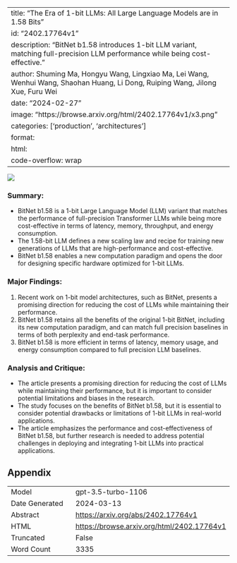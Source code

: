 
---
title: "The Era of 1-bit LLMs: All Large Language Models are in 1.58 Bits"
id: "2402.17764v1"
description: "BitNet b1.58 introduces 1-bit LLM variant, matching full-precision LLM performance while being cost-effective."
author: Shuming Ma, Hongyu Wang, Lingxiao Ma, Lei Wang, Wenhui Wang, Shaohan Huang, Li Dong, Ruiping Wang, Jilong Xue, Furu Wei
date: "2024-02-27"
image: "https://browse.arxiv.org/html/2402.17764v1/x3.png"
categories: ['production', 'architectures']
format:
  html:
    code-overflow: wrap
---

![](https://browse.arxiv.org/html/2402.17764v1/x3.png)

### **Summary:**
- BitNet b1.58 is a 1-bit Large Language Model (LLM) variant that matches the performance of full-precision Transformer LLMs while being more cost-effective in terms of latency, memory, throughput, and energy consumption.
- The 1.58-bit LLM defines a new scaling law and recipe for training new generations of LLMs that are high-performance and cost-effective.
- BitNet b1.58 enables a new computation paradigm and opens the door for designing specific hardware optimized for 1-bit LLMs.

### **Major Findings:**
1. Recent work on 1-bit model architectures, such as BitNet, presents a promising direction for reducing the cost of LLMs while maintaining their performance.
2. BitNet b1.58 retains all the benefits of the original 1-bit BitNet, including its new computation paradigm, and can match full precision baselines in terms of both perplexity and end-task performance.
3. BitNet b1.58 is more efficient in terms of latency, memory usage, and energy consumption compared to full precision LLM baselines.

### **Analysis and Critique:**
- The article presents a promising direction for reducing the cost of LLMs while maintaining their performance, but it is important to consider potential limitations and biases in the research.
- The study focuses on the benefits of BitNet b1.58, but it is essential to consider potential drawbacks or limitations of 1-bit LLMs in real-world applications.
- The article emphasizes the performance and cost-effectiveness of BitNet b1.58, but further research is needed to address potential challenges in deploying and integrating 1-bit LLMs into practical applications.

## Appendix

|          |          |
|----------|----------|
| Model     | gpt-3.5-turbo-1106       |
| Date Generated     | 2024-03-13       |
| Abstract | [https://arxiv.org/abs/2402.17764v1](https://arxiv.org/abs/2402.17764v1)        |
| HTML     | [https://browse.arxiv.org/html/2402.17764v1](https://browse.arxiv.org/html/2402.17764v1)       |
| Truncated       | False       |
| Word Count       | 3335       |